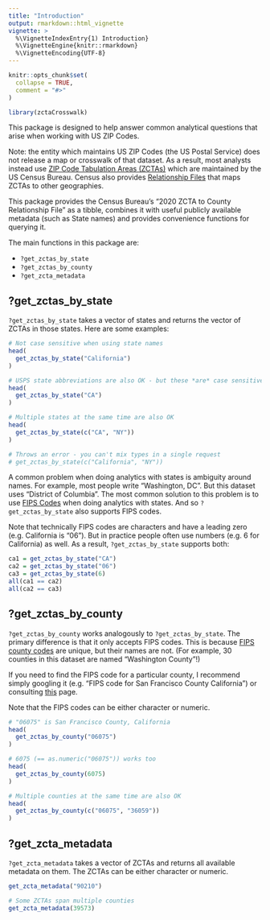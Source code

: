 ```yaml
---
title: "Introduction"
output: rmarkdown::html_vignette
vignette: >
  %\VignetteIndexEntry{1) Introduction}
  %\VignetteEngine{knitr::rmarkdown}
  %\VignetteEncoding{UTF-8}
---
```


```r
knitr::opts_chunk$set(
  collapse = TRUE,
  comment = "#>"
)
```

```r
library(zctaCrosswalk)
```

This package is designed to help answer common analytical questions that arise
when working with US ZIP Codes.

Note: the entity which maintains US ZIP Codes (the US Postal
Service) does not release a map or crosswalk of that dataset. As a result, most
analysts instead use [ZIP Code Tabulation Areas (ZCTAs)](https://www.census.gov/programs-surveys/geography/guidance/geo-areas/zctas.html) which
are maintained by the US Census Bureau. Census
also provides [Relationship Files](https://www.census.gov/geographies/reference-files/time-series/geo/relationship-files.2020.html#zcta) that maps ZCTAs to other geographies.

This package provides the Census Bureau's "2020 ZCTA to County Relationship File" as a tibble, combines it with useful publicly available metadata (such as State names) and provides convenience functions for querying it.

The main functions in this package are:

 * `?get_zctas_by_state`
 * `?get_zctas_by_county`
 * `?get_zcta_metadata`

## ?get_zctas_by_state

`?get_zctas_by_state` takes a vector of states and returns the vector of ZCTAs in those states. Here are some examples:

```r
# Not case sensitive when using state names
head(
  get_zctas_by_state("California")
)

# USPS state abbreviations are also OK - but these *are* case sensitive
head(
  get_zctas_by_state("CA")
)

# Multiple states at the same time are also OK
head(
  get_zctas_by_state(c("CA", "NY"))
)

# Throws an error - you can't mix types in a single request
# get_zctas_by_state(c("California", "NY"))
```

A common problem when doing analytics with states is ambiguity around names. For 
example, most people write "Washington, DC". But this dataset uses "District of Columbia". The most common solution to this problem is to use [FIPS Codes](https://en.wikipedia.org/wiki/Federal_Information_Processing_Standard_state_code)
when doing analytics with states. And so `?get_zctas_by_state` also
supports FIPS codes. 

Note that technically FIPS codes are characters and have a leading 
zero (e.g. California is "06"). But in practice people often use numbers (e.g.
6 for California) as well. As a result, `?get_zctas_by_state` supports both:

```r
ca1 = get_zctas_by_state("CA")
ca2 = get_zctas_by_state("06")
ca3 = get_zctas_by_state(6)
all(ca1 == ca2)
all(ca2 == ca3)
```

## ?get_zctas_by_county

`?get_zctas_by_county` works analogously to `?get_zctas_by_state`. The primary
difference is that it only accepts FIPS codes. This is because [FIPS county codes](https://en.wikipedia.org/wiki/FIPS_county_code) are unique, but their names are not.
(For example, 30 counties in this dataset are named "Washington County"!)

If you need to find the FIPS code for a particular county, I recommend simply googling
it (e.g. "FIPS code for San Francisco County California") or consulting
[this](https://en.wikipedia.org/wiki/List_of_United_States_FIPS_codes_by_county) page.

Note that the FIPS codes can be either character or numeric.
```r
# "06075" is San Francisco County, California
head(
  get_zctas_by_county("06075")
)

# 6075 (== as.numeric("06075")) works too
head(
  get_zctas_by_county(6075)
)

# Multiple counties at the same time are also OK
head(
  get_zctas_by_county(c("06075", "36059"))
)
```

## ?get_zcta_metadata

`?get_zcta_metadata` takes a vector of ZCTAs and returns all available metadata on them.
The ZCTAs can be either character or numeric.

```r
get_zcta_metadata("90210")

# Some ZCTAs span multiple counties
get_zcta_metadata(39573)
```
